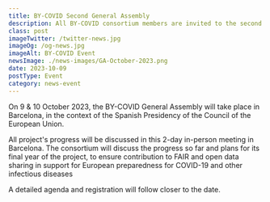 ```yaml
---
title: BY-COVID Second General Assembly
description: All BY-COVID consortium members are invited to the second Annual General Assembly in Barcelona. 
class: post
imageTwitter: /twitter-news.jpg
imageOg: /og-news.jpg
imageAlt: BY-COVID Event
newsImage: ./news-images/GA-October-2023.png
date: 2023-10-09
postType: Event
category: news-event
---
```



On 9 & 10 October 2023, the BY-COVID General Assembly will take place in Barcelona, in the context of the Spanish Presidency of the Council of the European Union.

All project's progress will be discussed in this 2-day in-person meeting in Barcelona. The consortium will discuss the progress so far and plans for its final year of the project, to ensure contribution to FAIR and open data sharing in support for European preparedness for COVID-19 and other infectious diseases

A detailed agenda and registration will follow closer to the date. 



